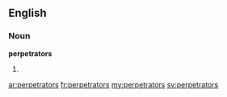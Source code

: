 ==English==

===Noun===
'''perpetrators'''

# {{plural of|[[perpetrator]]}}

[[ar:perpetrators]]
[[fr:perpetrators]]
[[my:perpetrators]]
[[sv:perpetrators]]